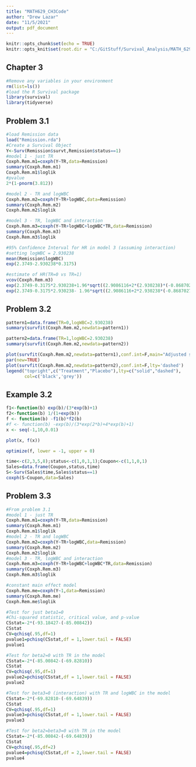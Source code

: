 ```yaml
---
title: "MATH629_CH3Code"
author: "Drew Lazar"
date: "11/5/2021"
output: pdf_document
---
```


```r
knitr::opts_chunk$set(echo = TRUE)
knitr::opts_knit$set(root.dir = "C:/GitStuff/Survival_Analysis/MATH_629/Data")
```

## Chapter 3

```r
#Remove any variables in your environment 
rm(list=ls())
#load the R Survival package 
library(survival)
library(tidyverse)
```

## Problem 3.1 
```r
#load Remission data 
load("Remission.rda")
#Create a Survival Object 
Y<-Surv(Remission$survt,Remission$status==1)
#model 1 - just TR
Coxph.Rem.m1=coxph(Y~TR,data=Remission)
summary(Coxph.Rem.m1)
Coxph.Rem.m1$loglik
#pvalue
2*(1-pnorm(3.812))  
```

```r
#model 2 - TR and logWBC
Coxph.Rem.m2=coxph(Y~TR+logWBC,data=Remission)
summary(Coxph.Rem.m2)
Coxph.Rem.m2$loglik
```

```r
#model 3 - TR, logWBC and interaction 
Coxph.Rem.m3=coxph(Y~TR+logWBC+logWBC*TR,data=Remission)
summary(Coxph.Rem.m3)
Coxph.Rem.m3$loglik
```

```r
#95% Confidence Interval for HR in model 3 (assuming interaction) 
#setting logWBC = 2.930238
mean(Remission$logWBC)
exp(2.3749-2.930238*0.3175)
```

```r
#estimate of HR(TR=0 vs TR=1)
vcov(Coxph.Rem.m3)
exp(2.3749-0.3175*2.930238+1.96*sqrt((2.9086116+2*(2.930238)*(-0.8687027)+2.930238^2*0.2764537)))
exp(2.3749-0.3175*2.930238- 1.96*sqrt((2.9086116+2*2.930238*(-0.8687027)+2.930238^2*0.2764537)))
```

## Problem 3.2 
```r
pattern1=data.frame(TR=0,logWBC=2.930238)
summary(survfit(Coxph.Rem.m2,newdata=pattern1))
```

```r
pattern2=data.frame(TR=1,logWBC=2.930238)
summary(survfit(Coxph.Rem.m2,newdata=pattern2))
```

```r
plot(survfit(Coxph.Rem.m2,newdata=pattern1),conf.int=F,main="Adjusted survival for TR=0 vs TR=1, mean(logWBC)")
par(new=TRUE)
plot(survfit(Coxph.Rem.m2,newdata=pattern2),conf.int=F,lty='dashed')
legend("topright",c("Treatment","Placebo"),lty=c("solid","dashed"),
       col=c('black','grey'))
```
## Example 3.2 
```r
f1<-function(b) exp(b)/(3*exp(b)+1)
f2<-function(b) 1/(1+exp(b))
f <- function(b) -f1(b)*f2(b)
#f <- function(b) -exp(b)/(3*exp(2*b)+4*exp(b)+1)
x <- seq(-1,10,0.01)
```

```r
plot(x, f(x)) 
```

```r
optimize(f, lower = -1, upper = 0)
```

```r
time<-c(2,3,5,8);status<-c(1,0,1,1);Coupon<-c(1,1,0,1)
Sales=data.frame(Coupon,status,time)
S<-Surv(Sales$time,Sales$status==1)
coxph(S~Coupon,data=Sales)
```


## Problem 3.3
```r
#From problem 3.1 
#model 1 - just TR
Coxph.Rem.m1=coxph(Y~TR,data=Remission)
summary(Coxph.Rem.m1)
Coxph.Rem.m1$loglik
#model 2 - TR and logWBC
Coxph.Rem.m2=coxph(Y~TR+logWBC,data=Remission)
summary(Coxph.Rem.m2)
Coxph.Rem.m2$loglik
#model 3 - TR, logWBC and interaction 
Coxph.Rem.m3=coxph(Y~TR+logWBC+logWBC*TR,data=Remission)
summary(Coxph.Rem.m3)
Coxph.Rem.m3$loglik
```

```r
#constant main effect model
Coxph.Rem.me=coxph(Y~1,data=Remission)
summary(Coxph.Rem.me)
Coxph.Rem.me$loglik
```

```r
#Test for just beta1=0
#Chi-squared statistic, critical value, and p-value
CSstat=-2*(-93.18427-(-85.00842))
CSstat
CV=qchisq(.95,df=1)
pvalue1=pchisq(CSstat,df = 1,lower.tail = FALSE)
pvalue1
```

```r
#Test for beta2=0 with TR in the model
CSstat=-2*(-85.00842-(-69.82810))
CSstat
CV=qchisq(.95,df=1)
pvalue2=pchisq(CSstat,df = 1,lower.tail = FALSE)
pvalue2
```

```r
#Test for beta3=0 (interaction) with TR and logWBC in the model
CSstat=-2*(-69.82810-(-69.64839))
CSstat
CV=qchisq(.95,df=1)
pvalue3=pchisq(CSstat,df = 1,lower.tail = FALSE)
pvalue3
```

```r
#Test for beta2=beta3=0 with TR in the model
CSstat=-2*(-85.00842-(-69.64839))
CSstat
CV=qchisq(.95,df=2)
pvalue4=pchisq(CSstat,df = 2,lower.tail = FALSE)
pvalue4
```